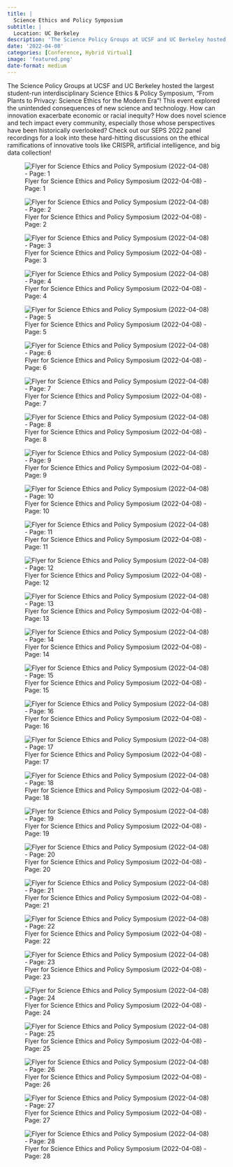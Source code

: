 ```yaml
---
title: |
  Science Ethics and Policy Symposium
subtitle: |
  Location: UC Berkeley
description: 'The Science Policy Groups at UCSF and UC Berkeley hosted the largest student-run interdisciplinary Science Ethics & Policy Symposium, "From Plants to Privacy: Science Ethics for the Modern Era"! This event explored the unintended consequences of new science and technology.'
date: '2022-04-08'
categories: [Conference, Hybrid Virtual]
image: 'featured.png'
date-format: medium 
---
```



The Science Policy Groups at UCSF and UC Berkeley hosted the largest student-run interdisciplinary Science Ethics & Policy Symposium, "From Plants to Privacy: Science Ethics for the Modern Era"! This event explored the unintended consequences of new science and technology. How can innovation exacerbate economic or racial inequity? How does novel science and tech impact every community, especially those whose perspectives have been historically overlooked? Check out our SEPS 2022 panel recordings for a look into these hard-hitting discussions on the ethical ramifications of innovative tools like CRISPR, artificial intelligence, and big data collection!

![Flyer for Science Ethics and Policy Symposium (2022-04-08) - Page: 1](featured.png){.lightbox group=‘science-ethics-and-policy-symposium’}

![Flyer for Science Ethics and Policy Symposium (2022-04-08) - Page: 2](featured-2.png){.lightbox group=‘science-ethics-and-policy-symposium’}

![Flyer for Science Ethics and Policy Symposium (2022-04-08) - Page: 3](featured-3.png){.lightbox group=‘science-ethics-and-policy-symposium’}

![Flyer for Science Ethics and Policy Symposium (2022-04-08) - Page: 4](featured-4.png){.lightbox group=‘science-ethics-and-policy-symposium’}

![Flyer for Science Ethics and Policy Symposium (2022-04-08) - Page: 5](featured-5.png){.lightbox group=‘science-ethics-and-policy-symposium’}

![Flyer for Science Ethics and Policy Symposium (2022-04-08) - Page: 6](featured-6.png){.lightbox group=‘science-ethics-and-policy-symposium’}

![Flyer for Science Ethics and Policy Symposium (2022-04-08) - Page: 7](featured-7.png){.lightbox group=‘science-ethics-and-policy-symposium’}

![Flyer for Science Ethics and Policy Symposium (2022-04-08) - Page: 8](featured-8.png){.lightbox group=‘science-ethics-and-policy-symposium’}

![Flyer for Science Ethics and Policy Symposium (2022-04-08) - Page: 9](featured-9.png){.lightbox group=‘science-ethics-and-policy-symposium’}

![Flyer for Science Ethics and Policy Symposium (2022-04-08) - Page: 10](featured-10.png){.lightbox group=‘science-ethics-and-policy-symposium’}

![Flyer for Science Ethics and Policy Symposium (2022-04-08) - Page: 11](featured-11.png){.lightbox group=‘science-ethics-and-policy-symposium’}

![Flyer for Science Ethics and Policy Symposium (2022-04-08) - Page: 12](featured-12.png){.lightbox group=‘science-ethics-and-policy-symposium’}

![Flyer for Science Ethics and Policy Symposium (2022-04-08) - Page: 13](featured-13.png){.lightbox group=‘science-ethics-and-policy-symposium’}

![Flyer for Science Ethics and Policy Symposium (2022-04-08) - Page: 14](featured-14.png){.lightbox group=‘science-ethics-and-policy-symposium’}

![Flyer for Science Ethics and Policy Symposium (2022-04-08) - Page: 15](featured-15.png){.lightbox group=‘science-ethics-and-policy-symposium’}

![Flyer for Science Ethics and Policy Symposium (2022-04-08) - Page: 16](featured-16.png){.lightbox group=‘science-ethics-and-policy-symposium’}

![Flyer for Science Ethics and Policy Symposium (2022-04-08) - Page: 17](featured-17.png){.lightbox group=‘science-ethics-and-policy-symposium’}

![Flyer for Science Ethics and Policy Symposium (2022-04-08) - Page: 18](featured-18.png){.lightbox group=‘science-ethics-and-policy-symposium’}

![Flyer for Science Ethics and Policy Symposium (2022-04-08) - Page: 19](featured-19.png){.lightbox group=‘science-ethics-and-policy-symposium’}

![Flyer for Science Ethics and Policy Symposium (2022-04-08) - Page: 20](featured-20.png){.lightbox group=‘science-ethics-and-policy-symposium’}

![Flyer for Science Ethics and Policy Symposium (2022-04-08) - Page: 21](featured-21.png){.lightbox group=‘science-ethics-and-policy-symposium’}

![Flyer for Science Ethics and Policy Symposium (2022-04-08) - Page: 22](featured-22.png){.lightbox group=‘science-ethics-and-policy-symposium’}

![Flyer for Science Ethics and Policy Symposium (2022-04-08) - Page: 23](featured-23.png){.lightbox group=‘science-ethics-and-policy-symposium’}

![Flyer for Science Ethics and Policy Symposium (2022-04-08) - Page: 24](featured-24.png){.lightbox group=‘science-ethics-and-policy-symposium’}

![Flyer for Science Ethics and Policy Symposium (2022-04-08) - Page: 25](featured-25.png){.lightbox group=‘science-ethics-and-policy-symposium’}

![Flyer for Science Ethics and Policy Symposium (2022-04-08) - Page: 26](featured-26.png){.lightbox group=‘science-ethics-and-policy-symposium’}

![Flyer for Science Ethics and Policy Symposium (2022-04-08) - Page: 27](featured-27.png){.lightbox group=‘science-ethics-and-policy-symposium’}

![Flyer for Science Ethics and Policy Symposium (2022-04-08) - Page: 28](featured-28.png){.lightbox group=‘science-ethics-and-policy-symposium’}
